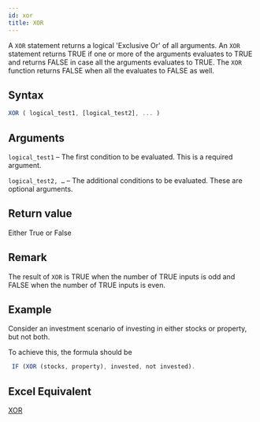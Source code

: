 ```yaml
---
id: xor
title: XOR
---
```


A `XOR` statement returns a logical 'Exclusive Or' of all arguments. An `XOR` statement returns TRUE if one or more of the arguments evaluates to TRUE 
and returns FALSE in case all the arguments evaluates to TRUE. The `XOR` function returns FALSE when all the evaluates to FALSE as well.

## Syntax
```javascript
XOR ( logical_test1, [logical_test2], ... )
```
## Arguments
`logical_test1` – The first condition to be evaluated. This is a required argument.

`logical_test2, …` – The additional conditions to be evaluated. These are optional arguments.

## Return value
Either True or False

## Remark
The result of `XOR` is TRUE when the number of TRUE inputs is odd and FALSE when the number of TRUE inputs is even.

## Example
Consider an investment scenario of investing in either stocks or property, but not both.

To achieve this, the formula should be
```javascript
 IF (XOR (stocks, property), invested, not invested).
```
## Excel Equivalent
[XOR](https://support.office.com/en-us/article/XOR-function-1548D4C2-5E47-4F77-9A92-0533BBA14F37)
